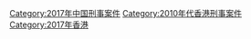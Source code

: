 [[Category:2017年中国刑事案件|Category:2017年中国刑事案件]]
[[Category:2010年代香港刑事案件|Category:2010年代香港刑事案件]]
[[Category:2017年香港|Category:2017年香港]]
